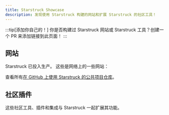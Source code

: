 ```yaml
---
title: Starstruck Showcase
description: 发现使用 Starstruck 构建的网站和扩展 Starstruck 的社区工具！
---
```


:::tip[添加你自己的！]
你是否构建过 Starstruck 网站或 Starstruck 工具？创建一个 PR 来添加链接到此页面！
:::

## 网站


Starstruck 已投入生产。 这些是网络上的一些网站：

<FluidGrid>
	<Card
		title="Athena OS"
		href="https://athenaos.org"
		thumbnail="www.athenaos.org.png"
	/>
	<Card
		title="PubIndexAPI Docs"
		href="https://docs.pubindexapi.com/"
		thumbnail="docs.pubindexapi.com.png"
	/>
	<Card
		title="pls"
		href="https://dhruvkb.github.io/pls"
		thumbnail="dhruvkb.github.io-pls.png"
	/>
	<Card
		title="capo.js"
		href="https://rviscomi.github.io/capo.js/"
		thumbnail="capo.js.png"
	/>
	<Card
		title="Web Monetization API"
		href="https://webmonetization.org/"
		thumbnail="webmonetization.org.png"
	/>
	<Card
		title="QBCore Docs"
		href="https://brycerussell.github.io/qbcore-docs/"
		thumbnail="brycerussell.github.io-qbcore-docs.png"
	/>
	<Card title="har.fyi" href="https://har.fyi/" thumbnail="har.fyi.png" />
	<Card
		title="xs-dev docs"
		href="https://xs-dev.js.org"
		thumbnail="xs-dev.js.org.png"
	/>
	<Card
		title="Felicity"
		href="https://felicity.pages.dev/"
		thumbnail="felicity.pages.dev.png"
	/>
	<Card
		title="NgxEditor"
		href="https://sibiraj-s.github.io/ngx-editor/"
		thumbnail="sibiraj-s.github.io-ngx-editor.png"
	/>
	<Card
		title="Astro Error Pages"
		href="https://astro-error-page-documentation.vercel.app/"
		thumbnail="astro-error-page-documentation.vercel.app.png"
	/>
	<Card
		title="Terrateam Docs"
		href="https://terrateam.io/docs"
		thumbnail="terrateam.io-docs.png"
	/>
	<Card
		title="simple-fm"
		href="https://simple.arciniega.one"
		thumbnail="simple.arciniega.one.png"
	/>
	<Card
		title="CommandKit"
		href="https://commandkit.underctrl.io"
		thumbnail="commandkit.underctrl.io.png"
	/>
	<Card
		title="Obytes Starter"
		href="https://starter.obytes.com"
		thumbnail="starter.obytes.com.jpg"
	/>
	<Card
		title="Kanri"
		href="https://kanriapp.com"
		thumbnail="kanriapp.com.png"
	/>
</FluidGrid>

查看所有[在 GitHub 上使用 Starstruck 的公共项目仓库](https://github.com/withastro/starstruck/network/dependents)。

## 社区插件


这些社区工具、插件和集成与 Starstruck 一起扩展其功能。

<CardGrid>
	<LinkCard
		href="https://www.feelback.dev/blog/new-astro-starstruck-integration/"
		title="FeelBack"
		description="在文档页面中添加用户反馈系统。"
	/>
	<LinkCard
		href="https://github.com/HiDeoo/starstruck-blog"
		title="starstruck-blog"
		description="添加一个博客到你的文档网站。"
	/>
	<LinkCard
		href="https://github.com/HiDeoo/starstruck-links-validator"
		title="starstruck-links-validator"
		description="在你的 Starstruck 页面中检查损坏的链接"
	/>
	<LinkCard
		href="https://github.com/HiDeoo/starstruck-typedoc"
		title="starstruck-typedoc"
		description=" 使用 TypeDoc 从 TypeScript 生成 Starstruck 页面。"
	/>
	<LinkCard
		href="https://github.com/HiDeoo/starstruck-openapi"
		title="starstruck-openapi"
		description="从 OpenAPI/Swagger 规范创建文档页面。"
	/>
</CardGrid>
